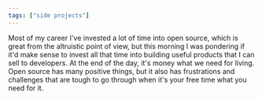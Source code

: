 ```yaml
---
tags: ["side projects"]
---
```


Most of my career I've invested a lot of time into open source, which is great from the altruistic point of view, but this morning I was pondering if it'd make sense to invest all that time into building useful products that I can sell to developers. At the end of the day, it's money what we need for living. Open source  has many positive things, but it also has frustrations and challenges that are tough to go through when it's your free time what you need for it.